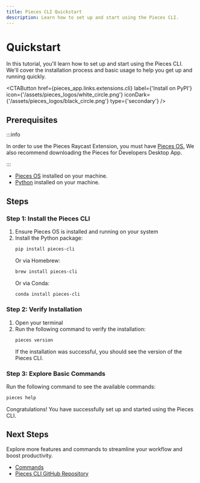 ```yaml
---
title: Pieces CLI Quickstart
description: Learn how to set up and start using the Pieces CLI.
---
```



# Quickstart

In this tutorial, you'll learn how to set up and start using the Pieces CLI. We'll cover the installation process and basic usage to help you get up and running quickly.

<CTAButton
  href={pieces_app.links.extensions.cli}
  label={'Install on PyPI'}
  icon={'/assets/pieces_logos/white_circle.png'} 
  iconDark={'/assets/pieces_logos/black_circle.png'} 
  type={'secondary'}
/>

## Prerequisites

:::info

In order to use the Pieces Raycast Extension, you must have <a target="blank" href="/installation-getting-started/what-am-i-installing">Pieces OS.</a> We also recommend downloading the Pieces for Developers Desktop App.

:::

- [Pieces OS](/installation-getting-started/what-am-i-installing) installed on your machine.
- [Python](https://www.python.org/downloads/) installed on your machine.

## Steps

### Step 1: Install the Pieces CLI
1. Ensure Pieces OS is installed and running on your system
2. Install the Python package:
   ```bash
   pip install pieces-cli
   ```
   Or via Homebrew:
   ```bash
   brew install pieces-cli
   ```
   Or via Conda:
   ```bash
   conda install pieces-cli
   ```

### Step 2: Verify Installation
1. Open your terminal
2. Run the following command to verify the installation:
   ```bash
   pieces version
   ```
   If the installation was successful, you should see the version of the Pieces CLI.

### Step 3: Explore Basic Commands
Run the following command to see the available commands:
  ```bash
  pieces help
  ```

Congratulations! You have successfully set up and started using the Pieces CLI.

## Next Steps
Explore more features and commands to streamline your workflow and boost productivity.

- [Commands](/extensions-plugins/cli/commands)
- [Pieces CLI GitHub Repository](https://github.com/pieces-app/cli-agent)
